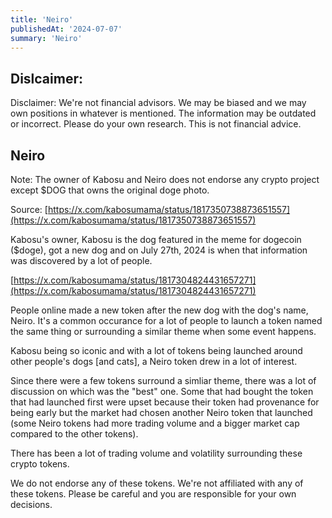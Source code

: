 ```yaml
---
title: 'Neiro'
publishedAt: '2024-07-07'
summary: 'Neiro'
---
```


## Dislcaimer: 
Disclaimer: We're not financial advisors. We may be biased and we may own positions in whatever is mentioned. The information may be outdated or incorrect. Please do your own research. This is not financial advice.

## Neiro 

Note: The owner of Kabosu and Neiro does not endorse any crypto project except $DOG that owns the original doge photo. 

Source: [https://x.com/kabosumama/status/1817350738873651557](https://x.com/kabosumama/status/1817350738873651557)

Kabosu's owner, Kabosu is the dog featured in the meme for dogecoin ($doge), got a new dog and on July 27th, 2024 is when that information was discovered by a lot of people.

[https://x.com/kabosumama/status/1817304824431657271](https://x.com/kabosumama/status/1817304824431657271)

People online made a new token after the new dog with the dog's name, Neiro. It's a common occurance for a lot of people to launch a token named the same thing or surrounding a similar theme when some event happens. 

Kabosu being so iconic and with a lot of tokens being launched around other people's dogs [and cats], a Neiro token drew in a lot of interest. 

Since there were a few tokens surround a simliar theme, there was a lot of discussion on which was the "best" one. Some that had bought the token that had launched first were upset because their token had provenance for being early but the market had chosen another Neiro token that launched (some Neiro tokens had more trading volume and a bigger market cap compared to the other tokens). 

There has been a lot of trading volume and volatility surrounding these crypto tokens.

We do not endorse any of these tokens. We're not affiliated with any of these tokens.  Please be careful and you are responsible for your own decisions.